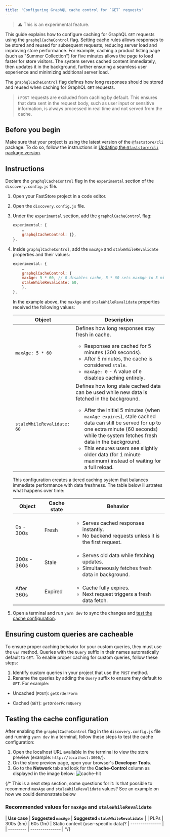 ```yaml
---
title: 'Configuring GraphQL cache control for `GET` requests'
---
```


> ⚠ This is an experimental feature.

This guide explains how to configure caching for GraphQL `GET` requests using the `graphqlCacheControl` flag. Setting cache rules allows responses to be stored and reused for subsequent requests, reducing server load and improving store performance. For example, caching a product listing page (such as "Summer Collection") for five minutes allows the page to load faster for store visitors. The system serves cached content immediately, then updates it in the background, further ensuring a seamless user experience and minimizing additional server load.

The `graphqlCacheControl` flag defines how long responses should be stored and reused when caching for GraphQL `GET` requests.

> ℹ `POST` requests are excluded from caching by default. This ensures that data sent in the request body, such as user input or sensitive information, is always processed in real time and not served from the cache.

## Before you begin

Make sure that your project is using the latest version of the `@faststore/cli` package. To do so, follow the instructions in [Updating the `@faststore/cli` package version](https://developers.vtex.com/docs/guides/faststore/project-structure-updating-the-cli-package-version).

## Instructions

Declare the `graphqlCacheControl` flag in the `experimental` section of the `discovery.config.js` file.

1. Open your FastStore project in a code editor.
2. Open the `discovery.config.js` file.
3. Under the `experimental` section, add the `graphqlCacheControl` flag:

    ```js discovery.config.js
    experimental: {
        …
        graphqlCacheControl: {},
    },
    ```

4. Inside `graphqlCacheControl`, add the `maxAge` and `staleWhileRevalidate` properties and their values:

    ```js discovery.config.js
    experimental: {
        …
        graphqlCacheControl: {
        maxAge: 5 * 60, // 0 disables cache, 5 * 60 sets maxAge to 5 minutes.
        staleWhileRevalidate: 60,
        },
    },
    ```

    In the example above, the `maxAge` and `staleWhileRevalidate` properties received the following values:

    | Object    | Description     |
    | --------- | --------------- |
    | `maxAge: 5 * 60` | Defines how long responses stay fresh in cache. <ul><li>Responses are cached for 5 minutes (300 seconds).</li><li>After 5 minutes, the cache is considered `stale`.</li><li>`maxAge: 0` - A value of `0` disables caching entirely.</li></ul> |
    | `staleWhileRevalidate: 60` | Defines how long stale cached data can be used while new data is fetched in the background. <ul><li>After the initial 5 minutes (when `maxAge expires`), stale cached data can still be served for up to one extra minute (60 seconds) while the system fetches fresh data in the background.</li><li>This ensures users see slightly older data (for 1 minute maximum) instead of waiting for a full reload.</li></ul> |

    This configuration creates a tiered caching system that balances immediate performance with data freshness. The table below illustrates what happens over time:

    | **Object** | **Cache state** | **Behavior** |
    | ------ | ----------- | -------- |
    | 0s - 300s  | Fresh | <ul><li>Serves cached responses instantly.</li><li>No backend requests unless it is the first request.</li></ul> |
    | 300s - 360s  | Stale | <ul><li>Serves old data while fetching updates.</li><li>Simultaneously fetches fresh data in background.</li></ul> |
    | After 360s  | Expired | <ul><li>Cache fully expires.</li><li>Next request triggers a fresh data fetch.</li></ul> |

5. Open a terminal and run `yarn dev` to sync the changes and [test the cache configuration](#testing-the-cache-configuration).

## Ensuring custom queries are cacheable

To ensure proper caching behavior for your custom queries, they must use the `GET` method. Queries with the `Query` suffix in their names automatically default to `GET`. To enable proper caching for custom queries, follow these steps:

1. Identify custom queries in your project that use the `POST` method.
2. Rename the queries by adding the `Query` suffix to ensure they default to `GET`. For example:

- Uncached (`POST`): `getOrderForm`

- Cached (`GET`): `getOrderFormQuery`

## Testing the cache configuration

After enabling the `graphqlCacheControl` flag in the `discovery.config.js` file and running `yarn dev` in a terminal, follow these steps to test the cache configuration:

1. Open the localhost URL available in the terminal to view the store preview (example: `http://localhost:3000/`).
2. On the store preview page, open your browser's **Developer Tools**.
3. Go to the **Network** tab and look for the **Cache-Control** column as displayed in the image below:
   ![cache-hit](https://vtexhelp.vtexassets.com/assets/docs/src/graphql-cache-control-flag-localhost___70d2f2c3fbf40846180c7c0ed11d16f0.png)

{/* This is a next step section, some questions for it: Is that possible to recommend `maxAge` and `staleWhileRevalidate` values? See an example on how we could demonstrate below
### Recommended values for `maxAge` and `staleWhileRevalidate`

| **Use case** | **Suggested `maxAge`** | **Suggested `staleWhileRevalidate`** |
| PLPs | 300s (5m) | 60s (1m)
| Static content (user-specific data)? | --------------- |
| --------- | --------------- | */}
